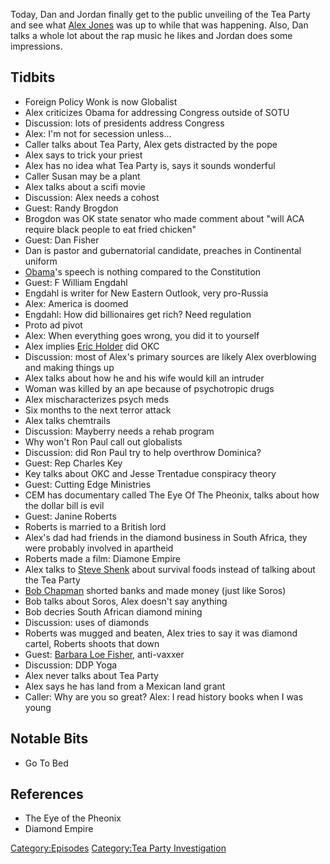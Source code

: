 {{DEFAULTSORT:
    #_EPISODE_0200:Feb. 25-March 1, 2009
}}{{Episode
    | title             = Feb. 25-March 1, 2009
    | caption           = Listen to this episode on [https://knowledgefight.libsyn.com/knowledge-fight-feb-25-march-1-2009 Libsyn] [https://open.spotify.com/episode/6s7WAl2yma4nUDI94n27VK Spotify], Read the [[Transcript/200: Feb. 25-March 1, 2009|Unofficial Transcript]]
    | episodeNumber     = 200
    | length            = 02:46:43
    | airDate           = September 3, 2018
    | coverageStartDate = February 25, 2009
    | coverageEndDate   = March 1, 2009
    | episodeType       = [[:Category:Tea Party Investigation|Tea Party Investigation]]
    | appearance        = [[Randy Brogdon]], [[Dan Fisher]], [[F William Engdahl]], [[Eric Holder]], [[Ron Paul]], [[Don Black]], [[Make Pardue]], [[Mike Howell]], [[Patrick Johns]], [[John Connelly]], [[David Duke]], [[JW Kirkpatrick]], [[Charles Key]], [[Jesse Trentadue]], [[Kenneth Trentadue]], [[Richard Lee Guthrie]], [[Cutting Edge Ministries]], [[Janine Roberts]], [[Steve Shenk]], [[Bob Chapman]]
    | previousEpisode   = [[199: August 29, 2018]]
    | nextEpisode       = [[201: A New Messiah and The Plunger Toss]]
}}

{{Stub}}

Today, Dan and Jordan finally get to the public unveiling of the Tea Party and see what [[Alex Jones]] was up to while that was happening. Also, Dan talks a whole lot about the rap music he likes and Jordan does some impressions.

==Tidbits==

*Foreign Policy Wonk is now Globalist
*Alex criticizes Obama for addressing Congress outside of SOTU
*Discussion: lots of presidents address Congress
*Alex: I'm not for secession unless...
*Caller talks about Tea Party, Alex gets distracted by the pope
*Alex says to trick your priest
*Alex has no idea what Tea Party is, says it sounds wonderful
*Caller Susan may be a plant
*Alex talks about a scifi movie
*Discussion: Alex needs a cohost
*Guest: Randy Brogdon
*Brogdon was OK state senator who made comment about "will ACA require black people to eat fried chicken"
*Guest: Dan Fisher
*Dan is pastor and gubernatorial candidate, preaches in Continental uniform
*[[Barack Obama|Obama]]'s speech is nothing compared to the Constitution
*Guest: F William Engdahl
*Engdahl is writer for New Eastern Outlook, very pro-Russia
*Alex: America is doomed
*Engdahl: How did billionaires get rich? Need regulation
*Proto ad pivot
*Alex: When everything goes wrong, you did it to yourself
*Alex implies [[Eric Holder]] did OKC
*Discussion: most of Alex's primary sources are likely Alex overblowing and making things up
*Alex talks about how he and his wife would kill an intruder
*Woman was killed by an ape because of psychotropic drugs
*Alex mischaracterizes psych meds
*Six months to the next terror attack
*Alex talks chemtrails
*Discussion: Mayberry needs a rehab program
*Why won't Ron Paul call out globalists
*Discussion: did Ron Paul try to help overthrow Dominica?
*Guest: Rep Charles Key
*Key talks about OKC and Jesse Trentadue conspiracy theory
*Guest: Cutting Edge Ministries
*CEM has documentary called The Eye Of The Pheonix, talks about how the dollar bill is evil
*Guest: Janine Roberts
*Roberts is married to a British lord
*Alex's dad had friends in the diamond business in South Africa, they were probably involved in apartheid
*Roberts made a film: Diamone Empire
*Alex talks to [[Steve Shenk]] about survival foods instead of talking about the Tea Party
*[[Bob Chapman]] shorted banks and made money (just like Soros)
*Bob talks about Soros, Alex doesn't say anything
*Bob decries South African diamond mining
*Discussion: uses of diamonds
*Roberts was mugged and beaten, Alex tries to say it was diamond cartel, Roberts shoots that down
*Guest: [[Barbara Loe Fisher]], anti-vaxxer
*Discussion: DDP Yoga
*Alex never talks about Tea Party
*Alex says he has land from a Mexican land grant
*Caller: Why are you so great? Alex: I read history books when I was young

==Notable Bits==

*Go To Bed

==References==

*The Eye of the Pheonix
*Diamond Empire

[[Category:Episodes]]
[[Category:Tea Party Investigation]]

